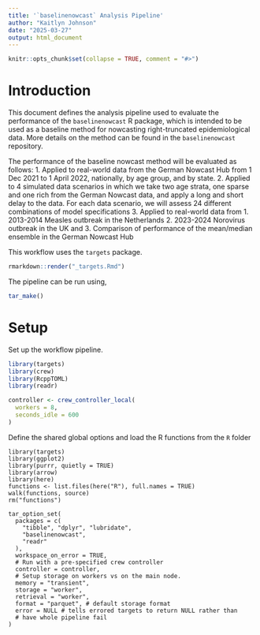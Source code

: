 ```yaml
---
title: '`baselinenowcast` Analysis Pipeline'
author: "Kaitlyn Johnson"
date: "2025-03-27"
output: html_document
---
```


```r
knitr::opts_chunk$set(collapse = TRUE, comment = "#>")
```

# Introduction

This document defines the analysis pipeline used to evaluate the performance
of the `baselinenowcast` R package, which is intended to be used as a
baseline method for nowcasting right-truncated epidemiological data.
More details on the method can be found in the `baselinenowcast` repository.

The performance of the baseline nowcast method will be evaluated as follows:
1. Applied to real-world data from the German Nowcast Hub from 1 Dec 2021 to
1 April 2022, nationally, by age group, and by state.
2. Applied to 4 simulated data scenarios in which we take two age strata, one
sparse and one rich from the German Nowcast data, and apply a long and short
delay to the data. For each data scenario, we will assess 24 different
combinations of model specifications
3. Applied to real-world data from 1. 2013-2014 Measles outbreak in the
Netherlands 2. 2023-2024 Norovirus outbreak in the UK and 3. Comparison of
performance of the mean/median ensemble in the German Nowcast Hub

This workflow uses the `targets` package.

```r
rmarkdown::render("_targets.Rmd")
```

The pipeline can be run using,
```r
tar_make()
```

# Setup

Set up the workflow pipeline.
```r
library(targets)
library(crew)
library(RcppTOML)
library(readr)

controller <- crew_controller_local(
  workers = 8,
  seconds_idle = 600
)
```

Define the shared global options and load the R functions from the `R` folder
```targets
library(targets)
library(ggplot2)
library(purrr, quietly = TRUE)
library(arrow)
library(here)
functions <- list.files(here("R"), full.names = TRUE)
walk(functions, source)
rm("functions")

tar_option_set(
  packages = c(
    "tibble", "dplyr", "lubridate",
    "baselinenowcast",
    "readr"
  ),
  workspace_on_error = TRUE,
  # Run with a pre-specified crew controller
  controller = controller,
  # Setup storage on workers vs on the main node.
  memory = "transient",
  storage = "worker",
  retrieval = "worker",
  format = "parquet", # default storage format
  error = NULL # tells errored targets to return NULL rather than
  # have whole pipeline fail
)
```
